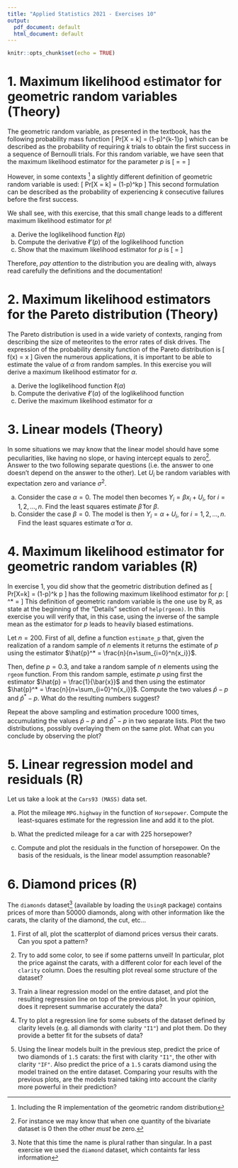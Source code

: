 ```yaml
---
title: "Applied Statistics 2021 - Exercises 10"
output:
  pdf_document: default
  html_document: default
---
```


```r
knitr::opts_chunk$set(echo = TRUE)
```

# 1. Maximum likelihood estimator for geometric random variables (Theory)

The geometric random variable, as presented in the textbook, has the following probability mass function
\[
   Pr[X = k] = (1-p)^{k-1}\cdot p
\]
which can be described as the probability of requiring $k$ trials to obtain the first success in a sequence of Bernoulli trials.
For this random variable, we have seen that the maximum likelihood estimator for the parameter $p$ is
\[
  \hat{p} = \frac{n}{\sum_{i=0}^n x_i} = \frac{1}{\bar{x}}
\]

However, in some contexts ^[Including the R implementation of the geometric random distribution] a slightly different definition of geometric random variable is used:
\[
  Pr[X = k] = (1-p)^k\cdot p
\]
This second formulation can be described as the probability of experiencing $k$ consecutive failures before the first success.

We shall see, with this exercise, that this small change leads to a different maximum likelihood estimator for $p$!

 a. Derive the loglikelihood function $\ell(p)$
 b. Compute the derivative $\ell'(p)$ of the loglikelihood function
 c. Show that the maximum likelihood estimator for $p$ is
    \[
      \hat{p} = \frac{n}{n+\sum_{i=0}^n{x_i}}
    \]
    
Therefore, _pay attention_ to the distribution you are dealing with, always read carefully the definitions and the documentation!

# 2. Maximum likelihood estimators for the Pareto distribution (Theory)

The Pareto distribution is used in a wide variety of contexts, ranging from describing the size of meteorites to the error rates of disk drives.
The expression of the probability density function of the Pareto distribution is
\[
  f(x) = \frac{\alpha}{x^{\alpha + 1}} \quad\text{ for } x \ge 1
\]
Given the numerous applications, it is important to be able to estimate the value of $\alpha$ from random samples.
In this exercise you will derive a maximum likelihood estimator for $\alpha$.

 a. Derive the loglikelihood function $\ell(\alpha)$
 b. Compute the derivative $\ell'(\alpha)$ of the loglikelihood function
 c. Derive the maximum likelihood estimator for $\alpha$

# 3. Linear models (Theory)

In some situations we may know that the linear model should have some peculiarities, like having no slope, or having intercept equals to zero^[For instance we may know that when one quantity of the bivariate dataset is 0 then the other _must_ be zero.]. Answer to the two following separate questions (i.e. the answer to one doesn't depend on the answer to the other).
Let $U_i$ be random variables with expectation zero and variance $\sigma^2$.

 a. Consider the case $\alpha=0$. The model then becomes $Y_i = \beta x_i + U_i$, for $i=1,2,\dots,n$.
    Find the least squares estimate $\hat{\beta}$ for $\beta$. 
 b. Consider the case $\beta=0$. The model is then $Y_i = \alpha + U_i$, for $i=1,2,\dots,n$.
    Find the least squares estimate $\hat{\alpha}$ for $\alpha$. 

# 4. Maximum likelihood estimator for geometric random variables (R)

In exercise 1, you did show that the geometric distribution defined as
\[
  Pr[X=k] = (1-p)^k \cdot p
\]
has the following maximum likelihood estimator for $p$:
\[
  \hat{p}^* = \frac{n}{n+\sum_{i=0}^n{x_i}}
\]
This definition of geometric random variable is the one use by R, as state at the beginning of the "Details" section of `help(rgeom)`.
In this exercise you will verify that, in this case, using the inverse of the sample mean as the estimator for $p$ leads to heavily biased estimations.

Let $n=200$.
First of all, define a function `estimate_p` that, given the realization of a random sample of $n$ elements it returns the estimate of $p$ using the estimator $\hat{p}^* = \frac{n}{n+\sum_{i=0}^n{x_i}}$.

Then, define $p=0.3$, and take a random sample of $n$ elements using the `rgeom` function.
From this random sample, estimate $p$ using first the estimator $\hat{p} = \frac{1}{\bar{x}}$ and then using the estimator $\hat{p}^* = \frac{n}{n+\sum_{i=0}^n{x_i}}$.
Compute the two values $\hat{p} - p$ and $\hat{p}^* - p$. What do the resulting numbers suggest?

Repeat the above sampling and estimation procedure 1000 times, accumulating the values $\hat{p} - p$ and $\hat{p}^* - p$ in two separate lists. Plot the two distributions, possibly overlaying them on the same plot. What can you conclude by observing the plot?

# 5. Linear regression model and residuals (R)

Let us take a look at the `Cars93 (MASS)` data set.

(a) Plot the mileage `MPG.highway` in the function of `Horsepower`. Compute the least-squares estimate for the regression line and add it to the plot. 

(b) What the predicted mileage for a car with 225 horsepower?

(c) Compute and plot the residuals in the function of horsepower. On the basis of the residuals, is the linear model assumption reasonable?

# 6. Diamond prices (R)

The `diamonds` dataset^[Note that this time the name is plural rather than singular. In a past exercise we used the `diamond` dataset, which containts far less information] (available by loading the `UsingR` package) contains prices of more than 50000 diamonds, along with other information like the carats, the clarity of the diamond, the cut, etc...

1. First of all, plot the scatterplot of diamond prices versus their carats. Can you spot a pattern?

2. Try to add some color, to see if some patterns unveil! In particular, plot the price against the carats, with a different color for each level of the `clarity` column. Does the resulting plot reveal some structure of the dataset?

3. Train a linear regression model on the entire dataset, and plot the resulting regression line on top of the previous plot. In your opinion, does it represent summarise accurately the data?

4. Try to plot a regression line for some subsets of the dataset defined by clarity levels (e.g. all diamonds with clarity `"I1"`) and plot them. Do they provide a better fit for the subsets of data?

5. Using the linear models built in the previous step, predict the price of two diamonds of `1.5` carats: the first with clarity `"I1"`, the other with clarity `"IF"`. Also predict the price of a `1.5` carats diamond using the model trained on the entire dataset. Comparing your results with the previous plots, are the models trained taking into account the clarity more powerful in their prediction?


